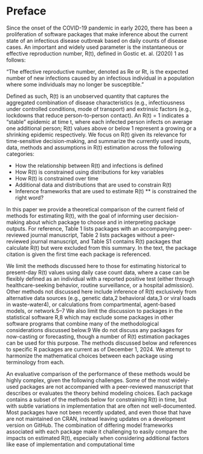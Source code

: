 # Preface {.unnumbered}

Since the onset of the COVID-19 pandemic in early 2020, there has been a proliferation of software packages that make inference about the current state of an infectious disease outbreak based on daily counts of disease cases. An important and widely used parameter is the instantaneous or effective reproduction number, R(t), defined in Gostic et. al. (2020) 1 as follows:

“The effective reproductive number, denoted as Re or Rt, is the expected number of new infections caused by an infectious individual in a population where some individuals may no longer be susceptible.”

Defined as such, R(t) is an unobserved quantity that captures the aggregated combination of disease characteristics (e.g., infectiousness under controlled conditions, mode of transport) and extrinsic factors (e.g., lockdowns that reduce person-to-person contact). An R(t) = 1 indicates a “stable” epidemic at time t, where each infected person infects on average one additional person; R(t) values above or below 1 represent a growing or a shrinking epidemic respectively. We focus on R(t) given its relevance for time-sensitive decision-making, and summarize the currently used inputs, data, methods and assumptions in R(t) estimation across the following categories:

- How the relationship between R(t) and infections is defined 
- How R(t) is constrained using distributions for key variables
- How R(t) is constrained over time
- Additional data and distributions that are used to constrain R(t)
- Inference frameworks that are used to estimate R(t)
** is constrained the right word?

In this paper we provide a theoretical comparison of the current field of methods for estimating R(t), with the goal of informing user decision-making about which package to choose and in interpreting package outputs. For reference, Table 1 lists packages with an accompanying peer-reviewed journal manuscript, Table 2 lists packages without a peer-reviewed journal manuscript, and Table S1 contains R(t) packages that calculate R(t) but were excluded from this summary. In the text, the package citation is given the first time each package is referenced.

We limit the methods discussed here to those for estimating historical to present-day R(t) values using daily case count data, where a case can be flexibly defined as an individual with a reported positive test (either through healthcare-seeking behavior, routine surveillance, or a hospital admission). Other methods not discussed here include inference of R(t) exclusively from alternative data sources (e.g., genetic data,2 behavioral data,3 or viral loads in waste-water4), or calculations from compartmental, agent-based models, or network.5–7 We also limit the discussion to packages in the statistical software R,8 which may exclude some packages in other software programs that combine many of the methodological considerations discussed below.9 We do not discuss any packages for now-casting or forecasting, though a number of R(t) estimation packages can be used for this purpose. The methods discussed below and references to specific R packages are current as of December 1, 2024. We attempt to harmonize the mathematical choices between each package using terminology from each.

An evaluative comparison of the performance of these methods would be highly complex, given the following challenges. Some of the most widely-used packages are not accompanied with a peer-reviewed manuscript that describes or evaluates the theory behind modeling choices. Each package contains a subset of the methods below for constraining R(t) in time, but with subtle variations in implementation that are often not well-documented. Most packages have not been recently updated, and even those that have are not maintained on CRAN, instead leaving updates on a development version on GitHub. The combination of differing model frameworks associated with each package make it challenging to easily compare the impacts on estimated R(t), especially when considering additional factors like ease of implementation and computational time
